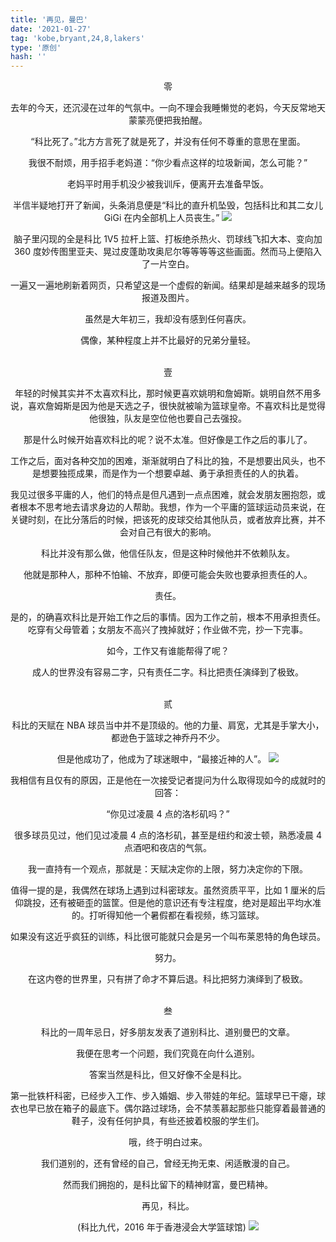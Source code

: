 ```yaml
---
title: '再见，曼巴'
date: '2021-01-27'
tag: 'kobe,bryant,24,8,lakers'
type: '原创'
hash: ''
---
```



<Header />

零

去年的今天，还沉浸在过年的气氛中。一向不理会我睡懒觉的老妈，今天反常地天蒙蒙亮便把我拍醒。

“科比死了。”北方方言死了就是死了，并没有任何不尊重的意思在里面。

我很不耐烦，用手招手老妈道：“你少看点这样的垃圾新闻，怎么可能？”

老妈平时用手机没少被我训斥，便离开去准备早饭。

半信半疑地打开了新闻，头条消息便是“科比的直升机坠毁，包括科比和其二女儿 GiGi 在内全部机上人员丧生。”
![](../../assets/images/goodbye-kobe/kobe-death-news.jpg)

脑子里闪现的全是科比 1V5 拉杆上篮、打板绝杀热火、罚球线飞扣大本、变向加 360 度妙传图里亚夫、晃过皮蓬助攻奥尼尔等等等等这些画面。然而马上便陷入了一片空白。

一遍又一遍地刷新着网页，只希望这是一个虚假的新闻。结果却是越来越多的现场报道及图片。

虽然是大年初三，我却没有感到任何喜庆。

偶像，某种程度上并不比最好的兄弟分量轻。

<br />壹

年轻的时候其实并不太喜欢科比，那时候更喜欢姚明和詹姆斯。姚明自然不用多说，喜欢詹姆斯是因为他是天选之子，很快就被喻为篮球皇帝。不喜欢科比是觉得他很独，队友是空位他也要自己去强投。

那是什么时候开始喜欢科比的呢？说不太准。但好像是工作之后的事儿了。

工作之后，面对各种交加的困难，渐渐就明白了科比的独，不是想要出风头，也不是想要独揽成果，而是作为一个想要卓越、勇于承担责任的人的执着。

我见过很多平庸的人，他们的特点是但凡遇到一点点困难，就会发朋友圈抱怨，或者根本不思考地去请求身边的人帮助。我想，作为一个平庸的篮球运动员来说，在关键时刻，在比分落后的时候，把该死的皮球交给其他队员，或者放弃比赛，并不会对自己有很大的影响。

科比并没有那么做，他信任队友，但是这种时候他并不依赖队友。

他就是那种人，那种不怕输、不放弃，即便可能会失败也要承担责任的人。

责任。

是的，的确喜欢科比是开始工作之后的事情。因为工作之前，根本不用承担责任。吃穿有父母管着；女朋友不高兴了拽掉就好；作业做不完，抄一下完事。

如今，工作又有谁能帮得了呢？

成人的世界没有容易二字，只有责任二字。科比把责任演绎到了极致。

<br />贰

科比的天赋在 NBA 球员当中并不是顶级的。他的力量、肩宽，尤其是手掌大小，都逊色于篮球之神乔丹不少。

但是他成功了，他成为了球迷眼中，“最接近神的人”。
![](../../assets/images/goodbye-kobe/kobe-and-jordan.jpg)

我相信有且仅有的原因，正是他在一次接受记者提问为什么取得现如今的成就时的回答：

“你见过凌晨 4 点的洛杉矶吗？”

很多球员见过，他们见过凌晨 4 点的洛杉矶，甚至是纽约和波士顿，熟悉凌晨 4 点酒吧和夜店的气氛。

我一直持有一个观点，那就是：天赋决定你的上限，努力决定你的下限。

值得一提的是，我偶然在球场上遇到过科密球友。虽然资质平平，比如 1 厘米的后仰跳投，还有被砸歪的篮筐。但是他的意识还有专注程度，绝对是超出平均水准的。打听得知他一个暑假都在看视频，练习篮球。

如果没有这近乎疯狂的训练，科比很可能就只会是另一个叫布莱恩特的角色球员。

努力。

在这内卷的世界里，只有拼了命才不算后退。科比把努力演绎到了极致。

<br />叁

科比的一周年忌日，好多朋友发表了道别科比、道别曼巴的文章。

我便在思考一个问题，我们究竟在向什么道别。

答案当然是科比，但又好像不全是科比。

第一批铁杆科密，已经步入工作、步入婚姻、步入带娃的年纪。篮球早已干瘪，球衣也早已放在箱子的最底下。偶尔路过球场，会不禁羡慕起那些只能穿着最普通的鞋子，没有任何护具，有些还披着校服的学生们。

哦，终于明白过来。

我们道别的，还有曾经的自己，曾经无拘无束、闲适散漫的自己。

然而我们拥抱的，是科比留下的精神财富，曼巴精神。

再见，科比。

(科比九代，2016 年于香港浸会大学篮球馆)
![](../../assets/images/goodbye-kobe/self.jpg)
